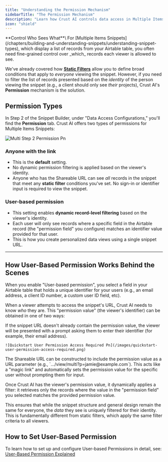 ```yaml
---
title: "Understanding the Permission Mechanism"
sidebarTitle: "The Permission Mechanism"
description: "Learn how Crust AI controls data access in Multiple Items Snippets using different permission types."
icon: "shield"
---
```


<Tip>
  **Control Who Sees What**\
  For [Multiple Items Snippets](/chapters/building-and-understanding-snippets/understanding-snippet-types), which display a list of records from your Airtable table, you often need fine-grained control over _which_ records each viewer is allowed to see.
</Tip>

We've already covered how [**Static Filters**](/chapters/selecting-which-data-to-display/setting-filters-and-sorting-for-multiple-items-snippets) allow you to define broad conditions that apply to _everyone_ viewing the snippet. However, if you need to filter the list of records presented based on the _identity_ of the person viewing the snippet (e.g., a client should only see _their_ projects), Crust AI's **Permission** mechanism is the solution.

## Permission Types

In Step 2 of the Snippet Builder, under "Data Access Configurations," you'll find the **Permission** tab. Crust AI offers two types of permissions for Multiple Items Snippets:

![Multi Step 2 Permission Pn](/images/multi-step-2-permission.png)

### Anyone with the link

- This is the **default** setting.
- No dynamic permission filtering is applied based on the viewer's identity.
- Anyone who has the Shareable URL can see _all_ records in the snippet that meet any **static filter** conditions you've set. No sign-in or identifier input is required to view the snippet.

### User-based permission

- This setting enables **dynamic record-level filtering** based on the viewer's identity.
- Each user will only see records where a specific field in the Airtable record (the "permission field" you configure) matches an identifier value provided for that user.
- This is how you create personalized data views using a single snippet URL.

---

## How User-Based Permission Works Behind the Scenes

When you enable "User-based permission", you select a field in your Airtable table that holds a unique identifier for your users (e.g., an email address, a client ID number, a custom user ID field, etc).

When a viewer attempts to access the snippet's URL, Crust AI needs to know _who_ they are. This "permission value" (the viewer's identifier) can be obtained in one of two ways:

<Tabs>
  <Tab title="Viewer Input">
    If the snippet URL doesn't already contain the permission value, the viewer will be presented with a prompt asking them to enter their identifier (for example, their email address).

    ![Quickstart User Permission Access Required Pn](/images/quickstart-user-permission-access-required.png)
  </Tab>
  <Tab title="Pre-filled in the URL ('Direct URL - Magic Link')">
    The Shareable URL can be constructed to include the permission value as a URL parameter (e.g., `.../view/multi?p=jamie@example.com`). This acts like a "magic link" and automatically sets the permission value for the specific user without prompting them for input.
  </Tab>
</Tabs>

Once Crust AI has the viewer's permission value, it dynamically applies a filter: it retrieves only the records where the value in the "permission field" you selected matches the provided permission value.

This ensures that while the snippet structure and general design remain the same for everyone, the _data_ they see is uniquely filtered for their identity. This is fundamentally different from static filters, which apply the same filter criteria to all viewers.

## How to Set User-Based Permission

To learn how to set up and configure User-based Permissions in detail, see: [User-Based Permission Explained](/chapters/controlling-data-access/user-based-permission-explained)